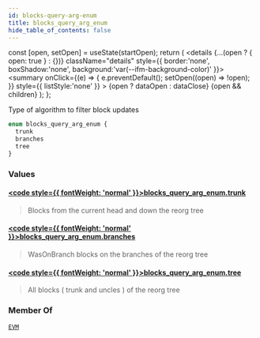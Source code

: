 ```yaml
---
id: blocks-query-arg-enum
title: blocks_query_arg_enum
hide_table_of_contents: false
---
```







  const [open, setOpen] = useState(startOpen);
  return (
    <details {...(open ? { open: true } : {})} className="details" style={{ border:'none', boxShadow:'none', background:'var(--ifm-background-color)' }}>
      <summary
        onClick={(e) => {
          e.preventDefault();
          setOpen((open) => !open);
        }}
        style={{ listStyle:'none' }}
      >
      {open ? dataOpen : dataClose}
      </summary>
      {open && children}
    </details>
  );
};










Type of algorithm to filter block updates


```graphql
enum blocks_query_arg_enum {
  trunk
  branches
  tree
}
```




### Values

#### [<code style={{ fontWeight: 'normal' }}>blocks_query_arg_enum.<b>trunk</b></code>](#)  
> 
> 
> Blocks from the current head and down the reorg tree
> 

#### [<code style={{ fontWeight: 'normal' }}>blocks_query_arg_enum.<b>branches</b></code>](#)  
> 
> 
> WasOnBranch blocks on the branches of the reorg tree
> 

#### [<code style={{ fontWeight: 'normal' }}>blocks_query_arg_enum.<b>tree</b></code>](#)  
> 
> 
> All blocks ( trunk and uncles ) of the reorg tree
> 



### Member Of

[`EVM`](/docs/graphql-reference/queries/evm)  <Badge class="badge badge--secondary" text="query"/>

